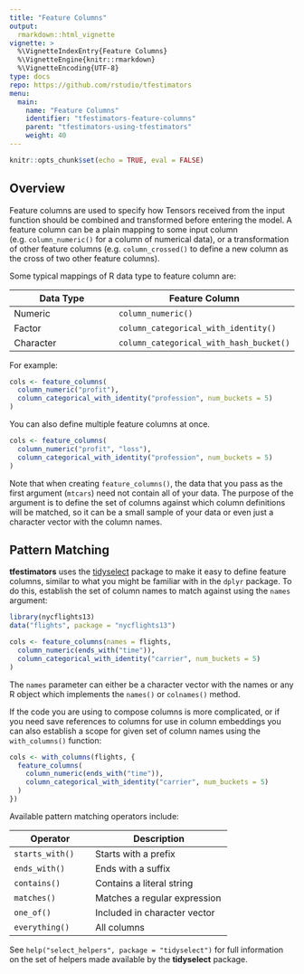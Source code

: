 ```yaml
---
title: "Feature Columns"
output: 
  rmarkdown::html_vignette
vignette: >
  %\VignetteIndexEntry{Feature Columns}
  %\VignetteEngine{knitr::rmarkdown}
  %\VignetteEncoding{UTF-8}
type: docs
repo: https://github.com/rstudio/tfestimators
menu:
  main:
    name: "Feature Columns"
    identifier: "tfestimators-feature-columns"
    parent: "tfestimators-using-tfestimators"
    weight: 40
---
```



```r
knitr::opts_chunk$set(echo = TRUE, eval = FALSE)
```

## Overview

Feature columns are used to specify how Tensors received from the input function should be combined and transformed before entering the model. A feature column can be a plain mapping to some input column (e.g. `column_numeric()` for a column of numerical data), or a transformation of other feature columns (e.g. `column_crossed()` to define a new column as the cross of two other feature columns).

Some typical mappings of R data type to feature column are:

| Data Type  | Feature Column |
|---------------------------------------|----------------------------------------------------------------|
| Numeric  |  `column_numeric()`  |
| Factor  |  `column_categorical_with_identity()` |
| Character  |  `column_categorical_with_hash_bucket()` |

For example:

```r
cols <- feature_columns(
  column_numeric("profit"),
  column_categorical_with_identity("profession", num_buckets = 5)
)
```

You can also define multiple feature columns at once.

```r
cols <- feature_columns(
  column_numeric("profit", "loss"),
  column_categorical_with_identity("profession", num_buckets = 5)
)
```

Note that when creating `feature_columns()`, the data that you pass as the first argument (`mtcars`) need not contain all of your data. The purpose of the argument is to define the set of columns against which column definitions will be matched, so it can be a small sample of your data or even just a character vector with the column names.


## Pattern Matching

**tfestimators** uses the [tidyselect](https://github.com/tidyverse/tidyselect) package to make it easy to define feature columns, similar to what you might be familiar with in the `dplyr` package. To do this, establish the set of column names to match against using the `names` argument:

```r
library(nycflights13)
data("flights", package = "nycflights13")

cols <- feature_columns(names = flights,
  column_numeric(ends_with("time")),
  column_categorical_with_identity("carrier", num_buckets = 5)
)
```

The `names` parameter can either be a character vector with the names or any R object which implements the `names()` or `colnames()` method.

If the code you are using to compose columns is more complicated, or if you need save references to columns for use in column embeddings you can also establish a scope for given set of column names using the `with_columns()` function:

```r
cols <- with_columns(flights, {
  feature_columns(
    column_numeric(ends_with("time")),
    column_categorical_with_identity("carrier", num_buckets = 5)
  )
})
```

Available pattern matching operators include:

| Operator | Description |
|---------------------------------------|----------------------------------------------------------------|
| `starts_with()`  | Starts with a prefix  |
| `ends_with()`  |  Ends with a suffix |
| `contains()`  |  Contains a literal string |
| `matches()`  | Matches a regular expression |
| `one_of()`  |  Included in character vector |
| `everything()`  | All columns |

See `help("select_helpers", package = "tidyselect")` for full information on the set of
helpers made available by the **tidyselect** package.



